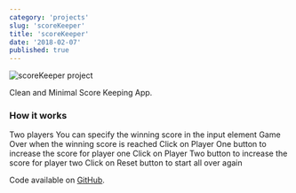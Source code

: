 ```yaml
---
category: 'projects'
slug: 'scoreKeeper'
title: 'scoreKeeper'
date: '2018-02-07'
published: true
---
```


![scoreKeeper project](./images/scoreKeeper.png)

Clean and Minimal Score Keeping App.

### How it works

Two players
You can specify the winning score in the input element
Game Over when the winning score is reached
Click on Player One button to increase the score for player one
Click on Player Two button to increase the score for player two
Click on Reset button to start all over again

Code available on <a href='https://github.com/eneax/scoreKeeper'>GitHub</a>.
